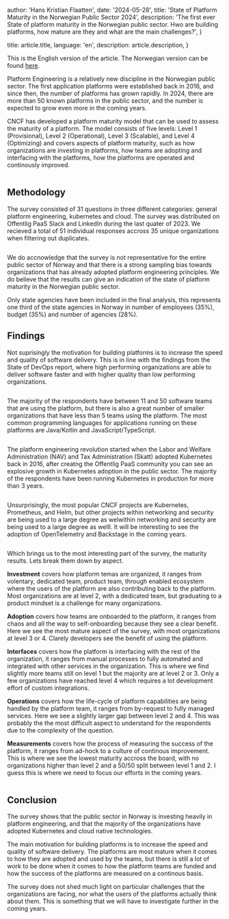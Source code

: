 
  author: 'Hans Kristian Flaatten',
  date: '2024-05-28',
  title: 'State of Platform Maturity in the Norwegian Public Sector 2024',
  description:
    'The first ever State of platform maturity in the Norwegian public sector. Hwo are building platforms, how mature are they and what are the main challenges?',
}

  title: article.title,
  language: 'en',
  description: article.description,
}


This is the English version of the article. The Norwegian version can be found [here](/artikkel/tilstand-plattformmodenhet-2024).

Platform Engineering is a relatively new discipline in the Norwegian public sector. The first application platforms were established back in 2016, and since then, the number of platforms has grown rapidly. In 2024, there are more than 50 known platforms in the public sector, and the number is expected to grow even more in the coming years.

CNCF has developed a platform maturity model that can be used to assess the maturity of a platform. The model consists of five levels: Level 1 (Provisional), Level 2 (Operational), Level 3 (Scalable), and Level 4 (Optimizing) and covers aspects of platform maturity, such as how organizations are investing in platforms, how teams are adopting and interfacing with the platforms, how the platforms are operated and continously improved.

<Image src={maturityModel} alt="" />

## Methodology

The survey consisted of 31 questions in three different categories: general platform engineering, kubernetes and cloud. The survey was distributed on Offentlig PaaS Slack and LinkedIn during the last quater of 2023. We recieved a total of 51 individual responses accross 35 unique organizations when filtering out duplicates.

<Image src={respondents} alt="" />

We do accnowledge that the survey is not representative for the entire public sector of Norway and that there is a strong sampling bias towards organizations that has already adopted platform engineering principles. We do believe that the results can give an indication of the state of platform maturity in the Norwegian public sector.

Only state agencies have been included in the final analysis, this represents one third of the state agencies in Norway in number of employees (35%), budget (35%) and number of agencies (28%).

## Findings

Not suprisingly the motivation for building platforms is to increase the speed and quality of software delivery. This is in line with the findings from the State of DevOps report, where high performing organizations are able to deliver software faster and with higher quality than low performing organizations.

<Image src={motivation} alt="" />

The majority of the respondents have between 11 and 50 software teams that are using the platform, but there is also a great number of smaller organizations that have less than 5 teams using the platform. The most common programming languages for applications running on these platforms are Java/Kotlin and JavaScript/TypeScript.

<Image src={teams} alt="" />

The platform engineering revolution started when the Labor and Welfare Administration (NAV) and Tax Administration (Skatt) adopted Kubernetes back in 2016, after creatng the Offentlig PaaS community you can see an explosive growth in Kubernetes adoption in the public sector. The majority of the respondents have been running Kubernetes in production for more than 3 years.

<Image src={years} alt="" />

Unsurprisingly, the most popular CNCF projects are Kubernetes, Prometheus, and Helm, but other projects within networking and security are being used to a large degree as welwithin networking and security are being used to a large degree as welll. It will be interesting to see the adoption of OpenTelemetry and Backstage in the coming years.

<Image src={tech} alt="" />

Which brings us to the most interesting part of the survey, the maturity results. Lets break them down by aspect.

**Investment** covers how platform temas are organized, it ranges from volentary, dedicated team, product team, through enabled ecosystem where the users of the platform are also contributing back to the platform. Most organizations are at level 2, with a dedicated team, but graduating to a product mindset is a challenge for many organizations.

**Adoption** covers how teams are onboarded to the platform, it ranges from chaos and all the way to self-onboarding because they see a clear benefit. Here we see the most mature aspect of the survey, with most organizations at level 3 or 4. Clarely developers see the benefit of using the platform.

**Interfaces** covers how the platform is interfacing with the rest of the organization, it ranges from manual processes to fully automated and integrated with other services in the organization. This is where we find slightly more teams still on level 1 but the majority are at level 2 or 3. Only a few organizations have reached level 4 which requires a lot development effort of custom integrations.

**Operations** covers how the life-cycle of platform capabilities are being handled by the platform team, it ranges from by-request to fully managed services. Here we see a slightly larger gap between level 2 and 4. This was probably the the most difficult aspect to understand for the respondents due to the complexity of the question.

**Measurements** covers how the process of measuring the success of the platform, it ranges from ad-hock to a culture of continous improvement. This is where we see the lowest maturity accross the board, with no organizations higher than level 2 and a 50/50 split between level 1 and 2. I guess this is where we need to focus our efforts in the coming years.

<Image src={maturity} alt="" />

## Conclusion

The survey shows that the public sector in Norway is investing heavily in platform engineering, and that the majority of the organizations have adopted Kubernetes and cloud native technologies.

The main motivation for building platforms is to increase the speed and quality of software delivery. The platforms are most mature when it comes to how they are adopted and used by the teams, but there is still a lot of work to be done when it comes to how the platform teams are funded and how the success of the platforms are measured on a continous basis.

The survey does not shed much light on particular challenges that the organizations are facing, nor what the users of the platforms actually think about them. This is something that we will have to investigate further in the coming years.